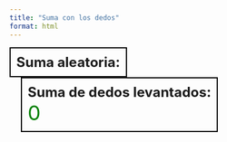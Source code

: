 ```yaml
---
title: "Suma con los dedos"
format: html
---
```


<div id="p5-sketch">
  <div id="canvas-container"></div>
</div>
<div id="sum-box" style="display: inline-block; vertical-align: top; margin-right: 20px; padding: 10px; border: 2px solid #000; font-size: 24px;">
  <strong>Suma aleatoria:</strong>
  <div id="random-sum" style="font-size: 36px; color: blue;"></div>
</div>
<div id="result-box" style="display: inline-block; vertical-align: top; margin-left: 20px; padding: 10px; border: 2px solid #000; font-size: 24px;">
  <strong>Suma de dedos levantados:</strong>
  <div id="fingers-result" style="font-size: 36px; color: green;">0</div>
</div>
<script src="https://cdnjs.cloudflare.com/ajax/libs/p5.js/1.9.4/p5.min.js"></script>
<script src="https://unpkg.com/ml5@1/dist/ml5.min.js"></script>

<script>
(function() {
  let handPose;
  let video;
  let hands = [];
  let currentSum;
  let sumCorrect = false;

  const sketch = (p) => {

    
    
    p.preload = function() {
      // Load the handPose model
      handPose = ml5.handPose();
    };

    p.setup = function() {
      // Create a canvas and attach it to the 'canvas-container'
      p.createCanvas(640, 480).parent('canvas-container');
      currentSum = generateRandomSum();
      // Create the webcam video and hide it
      video = p.createCapture(p.VIDEO);
      video.size(640, 480);
      video.hide();
      // Start detecting hands from the webcam video
      handPose.detectStart(video, gotHands);
    };

    p.draw = function() {
      // Draw the webcam video
      p.image(video, 0, 0, p.width, p.height);

      // Draw all the tracked hand points
      for (let i = 0; i < hands.length; i++) {
        let hand = hands[i];
        for (let j = 0; j < hand.keypoints.length; j++) {
          let keypoint = hand.keypoints[j];
          p.fill(0, 255, 0);
          p.noStroke();
          p.circle(keypoint.x, keypoint.y, 10);
        }
      }
    };

    function generateRandomSum() {
      const num1 = Math.floor(Math.random() * 6); 
      const num2 = Math.floor(Math.random() * 6); 
      const sum = num1 + num2;
      document.getElementById('random-sum').innerText = `${num1} + ${num2}`;
      return sum;
    }


    // Callback function for when handPose outputs data
    function gotHands(results) {

      hands = results;
      console.log(hands);
  
      if(hands[0] != undefined) {
        let middle = verifyStretchedFinger(hands[0], 2);
        let index = verifyStretchedFinger(hands[0], 1);
        let thumb = verifyStretchedFinger(hands[0], 0);
        let ring = verifyStretchedFinger(hands[0], 3);
        let pinky = verifyStretchedFinger(hands[0], 4);
        
            
        let fingers = [middle, index, thumb, ring, pinky];
        
        fingersRaised(fingers)
      }
  
      if (hands[0] != undefined && hands[1] != undefined) {
        let middle = verifyStretchedFinger(hands[0], 2);
        let index = verifyStretchedFinger(hands[0], 1);
        let thumb = verifyStretchedFinger(hands[0], 0);
        let ring = verifyStretchedFinger(hands[0], 3);
        let pinky = verifyStretchedFinger(hands[0], 4);
        let middleR = verifyStretchedFinger(hands[1], 2);
        let indexR = verifyStretchedFinger(hands[1], 1);
        let thumbR = verifyStretchedFinger(hands[1], 0);
        let ringR = verifyStretchedFinger(hands[1], 3);
        let pinkyR = verifyStretchedFinger(hands[1], 4);
        
        let fingers = [middle, index, thumb, ring, pinky, middleR, indexR, thumbR, ringR, pinkyR];
        
        fingersRaised(fingers)
      }
  
      if (hands[1] != undefined) {
        let middleR = verifyStretchedFinger(hands[1], 2);
        let indexR = verifyStretchedFinger(hands[1], 1);
        let thumbR = verifyStretchedFinger(hands[1], 0);
        let ringR = verifyStretchedFinger(hands[1], 3);
        let pinkyR = verifyStretchedFinger(hands[1], 4);

        let fingers = [middleR, indexR, thumbR, ringR, pinkyR];
      }
  
    }

    function verifyStretchedFinger(hand, index) {
      switch (index) {
        case 0:
          if (calculateDistance(hand.thumb_cmc, hand.thumb_tip) < 100) return false;
          return true;
        case 1:
          if (hand.index_finger_pip.y - hand.index_finger_tip.y < 1) return false;
          return true;
        case 2:
          if (hand.middle_finger_pip.y - hand.middle_finger_tip.y < 1) return false;
          return true;
        case 3:
          if (hand.ring_finger_pip.y - hand.ring_finger_tip.y < 1) return false;
          return true;
        case 4:
          if (hand.pinky_finger_pip.y - hand.pinky_finger_tip.y < 1) return false;
          return true;
      }
    }

    function fingersRaised(fingers) {
      let fingersRaised = 0;
      for (let i = 0; i < fingers.length; i++) {
        if (fingers[i]) {
          fingersRaised++;
        }
      }
      document.getElementById('fingers-result').innerText = fingersRaised;

      if (fingersRaised === currentSum && !sumCorrect) {
        sumCorrect = true;
        
        document.getElementById('result-box').style.borderColor = 'green';
        document.getElementById('fingers-result').innerText = currentSum;
        document.getElementById('result-box').style.backgroundColor = 'lightgreen';
        
        setTimeout(() => {
          document.getElementById('result-box').style.borderColor = '#000';
          document.getElementById('result-box').style.backgroundColor = '#fff';
          currentSum = generateRandomSum();
          document.getElementById('fingers-result').innerText = 0; 
          sumCorrect = false; 
        }, 2000);
      } else {
        document.getElementById('fingers-result').innerText = fingersRaised;
      }

    }

    function calculateDistance(p1, p2) {
      return Math.sqrt(Math.pow(p2.x - p1.x, 2) + Math.pow(p2.y - p1.y, 2));
    }
  };

  new p5(sketch);
})();
</script>

